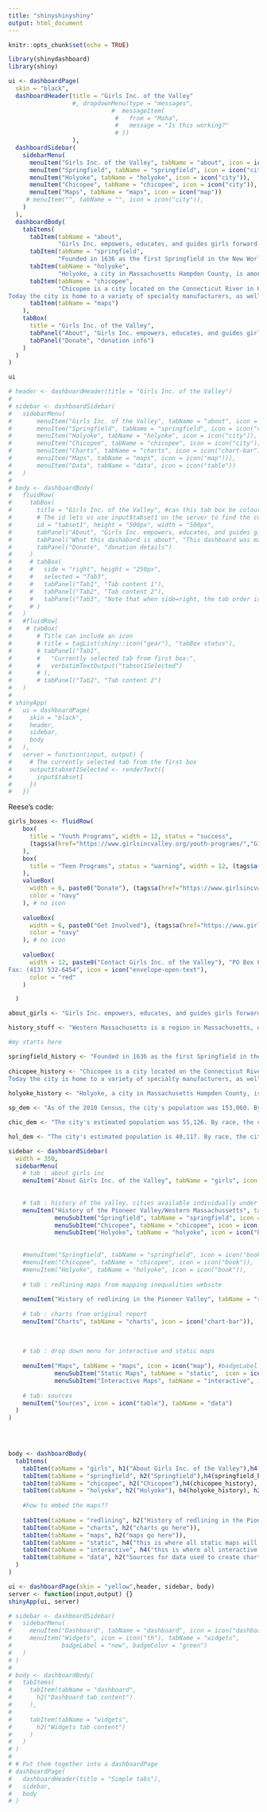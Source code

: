 ```yaml
---
title: "shinyshinyshiny"
output: html_document
---
```


```r
knitr::opts_chunk$set(echo = TRUE)
```

```r
library(shinydashboard)
library(shiny)
```

```r
ui <- dashboardPage(
  skin = "black",
  dashboardHeader(title = "Girls Inc. of the Valley"
                  #, dropdownMenu(type = "messages",
                             #  messageItem(
                              #   from = "Maha",
                              #   message = "Is this working?"
                              # ))
                  ),
  dashboardSidebar(
    sidebarMenu(
      menuItem("Girls Inc. of the Valley", tabName = "about", icon = icon("th")), #figure out how to put Girls Inc logo in icon
      menuItem("Springfield", tabName = "springfield", icon = icon("city")),
      menuItem("Holyoke", tabName = "holyoke", icon = icon("city")),
      menuItem("Chicopee", tabName = "chicopee", icon = icon("city")),
      menuItem("Maps", tabName = "maps", icon = icon("map"))
     # menuItem("", tabName = "", icon = icon("city")),
    )
  ),
  dashboardBody(
    tabItems(
      tabItem(tabName = "about",
              "Girls Inc. empowers, educates, and guides girls forward, helping them navigate the challenges in their lives. Through intentional and effective programming, both in school and after school, we focus on the development of the whole girl – while helping to harness the power already within her. The combination of long-lasting mentoring relationships, a pro-girl environment, and research-based programming equips girls to navigate gender, economic, and social barriers, and grow up healthy, educated, and independent. This dashboard was made by Reese Hirota and Maha Mapara to display data relating to the demographics of participants in Girls Inc. programs."),
      tabItem(tabName = "springfield",
              "Founded in 1636 as the first Springfield in the New World, during the American Revolution, George Washington designated it as the site of the Springfield Armory for its central location, subsequently the site of Shays' Rebellion. The city would also play a pivotal role in the Civil War, as a stop on the Underground Railroad and home of abolitionist John Brown, widely known for his raid on Harpers Ferry, and for the Armory's manufacture of the famed ''Springfield rifles'' used ubiquitously by Union troops. Springfield has several nicknames—''The City of Firsts'', due to the many innovations developed there, such as the first American dictionary, the first American gas-powered automobile, and the first machining lathe for interchangeable parts; ''The City of Homes'', due to its Victorian residential architecture; and ''Hoop City'', as basketball—one of the world's most popular sports—was invented in Springfield in 1891 by James Naismith. "),
      tabItem(tabName = "holyoke",
              "Holyoke, a city in Massachusetts Hampden County, is among the early planned industrial cities in the United States. Built in tandem with the Holyoke Dam to utilize the water power of Hadley Falls, it is one of a handful of cities in New England built on the grid plan. During the late 19th century the city produced an estimated 80% of the writing paper used in the United States and was home to the largest paper mill architectural firm in the country, as well as the largest paper, silk, and alpaca wool mills in the world.] Although a considerably smaller number of businesses in Holyoke work in the paper industry today, it is still commonly referred to as ''The Paper City''. Today the city contains a number of specialty manufacturing companies, as well as the Massachusetts Green High Performance Computing Center, an intercollegiate research facility which opened in 2012. Holyoke is also home to the Volleyball Hall of Fame and known as the ''Birthplace of Volleyball'', as the internationally played Olympic sport was invented and first played at the local YMCA chapter by William G. Morgan in 1895."),
      tabItem(tabName = "chicopee",
              "Chicopee is a city located on the Connecticut River in Hampden County, Massachusetts.One of the ventures of the Boston Associates, Chicopee is a city built around several smaller former mill communities on its namesake, the Chicopee River. During the 19th century, the city was home to the first American producer of friction matches as well as a variety of other industries, including the Ames Manufacturing Company, an early pioneer in machining lathes, building upon the work of Springfield's Thomas Blanchard, and the largest producer of swords and cutlasses for the Union Army during the Civil War. By the start of the 20th century, the city was home to a number of industrial plants, including those of the Fisk Tire Company, one of the largest tire makers of that time, and some of the earliest sporting goods factories of A. G. Spalding.
Today the city is home to a variety of specialty manufacturers, as well as Westover Air Reserve Base, the largest Air Force Reserve Base of the United States, built in 1940 with the emergence of World War II. Chicopee today goes by the nickname the ''Crossroads of New England'' as part of a business-development marketing campaign, one that West Springfield also uses. The name reflects the city's location among a number of metropolitan areas and its transportation network. "),
      tabItem(tabName = "maps")
    ),
    tabBox(
      title = "Girls Inc. of the Valley",
      tabPanel("About", "Girls Inc. empowers, educates, and guides girls forward, helping them navigate the challenges in their lives. Through intentional and effective programming, both in school and after school, we focus on the development of the whole girl – while helping to harness the power already within her. The combination of long-lasting mentoring relationships, a pro-girl environment, and research-based programming equips girls to navigate gender, economic, and social barriers, and grow up healthy, educated, and independent. This dashboard was made by Reese Hirota and Maha Mapara to display data relating to the demographics of participants in Girls Inc. programs."),
      tabPanel("Donate", "donation info")
    )
  )
)

ui


```

```r
# header <- dashboardHeader(title = "Girls Inc. of the Valley")
# 
# sidebar <- dashboardSidebar( 
#   sidebarMenu(
#       menuItem("Girls Inc. of the Valley", tabName = "about", icon = icon("th")), #figure out how to put Girls Inc logo in icon
#       menuItem("Springfield", tabName = "springfield", icon = icon("city")),
#       menuItem("Holyoke", tabName = "holyoke", icon = icon("city")),
#       menuItem("Chicopee", tabName = "chicopee", icon = icon("city")),
#       menuItem("Charts", tabName = "charts", icon = icon("chart-bar")),
#       menuItem("Maps", tabName = "maps", icon = icon("map"))),
#       menuItem("Data", tabName = "data", icon = icon("table"))
#   )
# 
# body <- dashboardBody(
#   fluidRow(
#     tabBox(
#       title = "Girls Inc. of the Valley", #can this tab box be coloured???
#       # The id lets us use input$tabset1 on the server to find the current tab
#       id = "tabset1", height = "500px", width = "500px",
#       tabPanel("About", "Girls Inc. empowers, educates, and guides girls forward, helping them navigate the challenges in their lives. Through intentional and effective programming, both in school and after school, we focus on the development of the whole girl – while helping to harness the power already within her. The combination of long-lasting mentoring relationships, a pro-girl environment, and research-based programming equips girls to navigate gender, economic, and social barriers, and grow up healthy, educated, and independent."),
#       tabPanel("What this dashabord is about", "This dashboard was made by Reese Hirota and Maha Mapara to display data relating to the demographics of participants in Girls Inc. programs."),
#       tabPanel("Donate", "donation details")
#     )
#     # tabBox(
#     #   side = "right", height = "250px",
#     #   selected = "Tab3",
#     #   tabPanel("Tab1", "Tab content 1"),
#     #   tabPanel("Tab2", "Tab content 2"),
#     #   tabPanel("Tab3", "Note that when side=right, the tab order is reversed.")
#     # )
#   )
#   #fluidRow(
#    # tabBox(
#       # Title can include an icon
#       # title = tagList(shiny::icon("gear"), "tabBox status"),
#       # tabPanel("Tab1",
#       #   "Currently selected tab from first box:",
#       #   verbatimTextOutput("tabset1Selected")
#       # ),
#       # tabPanel("Tab2", "Tab content 2")
#   )
# 
# shinyApp(
#   ui = dashboardPage(
#     skin = "black",
#     header,
#     sidebar,
#     body
#   ),
#   server = function(input, output) {
#     # The currently selected tab from the first box
#     output$tabset1Selected <- renderText({
#       input$tabset1
#     })
#   })
```

Reese's code:

```r
girls_boxes <- fluidRow(
    box(
      title = "Youth Programs", width = 12, status = "success",
      (tags$a(href="https://www.girlsincvalley.org/youth-programs/","Girls Inc. offers a comprehensive program designed for girls 5-12 including: Economic Literacy, Literacy Initiative, Operation SMART, and Sporting Chance."))
    ),
    box(
      title = "Teen Programs", status = "warning", width = 12, (tags$a(href="http://www.girlsincvalley.org/teen-programs/", "Designed for girls 12-18, Girls Inc.'s Middle and High School Program provides girls with educational leadership opportunities in a team environment, such as: Eureka! and Leadership and Community Action."))
    ),
    valueBox(
      width = 6, paste0("Donate"), (tags$a(href="https://www.girlsincvalley.org/give", "Yes, I want to help MORE girls become strong, smart, and bold!")), icon = icon(""),
      color = "navy"
    ), # no icon
    
    valueBox(
      width = 6, paste0("Get Involved"), (tags$a(href="https://www.girlsincvalley.org/stay-connected/","Volunteer and sign up for the E-Newsletter")), icon = icon(""),
      color = "navy"
    ), # no icon
    
    valueBox(
      width = 12, paste0("Contact Girls Inc. of the Valley"), "PO Box 6812, Holyoke, MA 01041 | Tel: (413) 532-6247 |
Fax: (413) 532-6454", icon = icon("envelope-open-text"),
      color = "red"
    )

  )
```


```r
about_girls <- "Girls Inc. empowers, educates, and guides girls forward, helping them navigate the challenges in their lives. Through intentional and effective programming, both in school and after school, we focus on the development of the whole girl – while helping to harness the power already within her. The combination of long-lasting mentoring relationships, a pro-girl environment, and research-based programming equips girls to navigate gender, economic, and social barriers, and grow up healthy, educated, and independent. This dashboard was made by Reese Hirota and Maha Mapara to display data relating to the demographics of participants in Girls Inc. programs."

history_stuff <- "Western Massachusetts is a region in Massachusetts, one of the six U.S. states that make up the New England region of the United States. Western Massachusetts has diverse topography; 22 colleges and universities, with approximately 100,000 students;[1][dead link] and such institutions as Tanglewood, the Springfield Armory, and Jacob's Pillow."

#my starts here

springfield_history <- "Founded in 1636 as the first Springfield in the New World, during the American Revolution, George Washington designated it as the site of the Springfield Armory for its central location, subsequently the site of Shays' Rebellion. The city would also play a pivotal role in the Civil War, as a stop on the Underground Railroad and home of abolitionist John Brown, widely known for his raid on Harpers Ferry, and for the Armory's manufacture of the famed ''Springfield rifles'' used ubiquitously by Union troops. Springfield has several nicknames—''The City of Firsts'', due to the many innovations developed there, such as the first American dictionary, the first American gas-powered automobile, and the first machining lathe for interchangeable parts; ''The City of Homes'', due to its Victorian residential architecture; and ''Hoop City'', as basketball—one of the world's most popular sports—was invented in Springfield in 1891 by James Naismith. "
  
chicopee_history <- "Chicopee is a city located on the Connecticut River in Hampden County, Massachusetts.One of the ventures of the Boston Associates, Chicopee is a city built around several smaller former mill communities on its namesake, the Chicopee River. During the 19th century, the city was home to the first American producer of friction matches as well as a variety of other industries, including the Ames Manufacturing Company, an early pioneer in machining lathes, building upon the work of Springfield's Thomas Blanchard, and the largest producer of swords and cutlasses for the Union Army during the Civil War. By the start of the 20th century, the city was home to a number of industrial plants, including those of the Fisk Tire Company, one of the largest tire makers of that time, and some of the earliest sporting goods factories of A. G. Spalding.
Today the city is home to a variety of specialty manufacturers, as well as Westover Air Reserve Base, the largest Air Force Reserve Base of the United States, built in 1940 with the emergence of World War II. Chicopee today goes by the nickname the ''Crossroads of New England'' as part of a business-development marketing campaign, one that West Springfield also uses. The name reflects the city's location among a number of metropolitan areas and its transportation network. "
  
holyoke_history <- "Holyoke, a city in Massachusetts Hampden County, is among the early planned industrial cities in the United States. Built in tandem with the Holyoke Dam to utilize the water power of Hadley Falls, it is one of a handful of cities in New England built on the grid plan. During the late 19th century the city produced an estimated 80% of the writing paper used in the United States and was home to the largest paper mill architectural firm in the country, as well as the largest paper, silk, and alpaca wool mills in the world.] Although a considerably smaller number of businesses in Holyoke work in the paper industry today, it is still commonly referred to as ''The Paper City''. Today the city contains a number of specialty manufacturing companies, as well as the Massachusetts Green High Performance Computing Center, an intercollegiate research facility which opened in 2012. Holyoke is also home to the Volleyball Hall of Fame and known as the ''Birthplace of Volleyball'', as the internationally played Olympic sport was invented and first played at the local YMCA chapter by William G. Morgan in 1895."

sp_dem <- "As of the 2010 Census, the city's population was 153,060. By race, the city has a 31.7% White population, 20.9% Black population, 44.7% Hispanic or Latino population, 2.2% Asian population and 0.4% Native American population."

chic_dem <- "The city's estimated population was 55,126. By race, the city has a 71.4% White population, 4.9% Black population, 20.6% Hispanic or Latino population, 2.1% Asian population, and 0.1% Native American population."

hol_dem <- "The city's estimated population is 40,117. By race, the city has a 41.9% White population, 4.5% Black population, 52.1% Hispanic or Latino population, 1.3% Asian population, 0.4% Native American population, and 0.1% Native Hawaiian and Other Pacific Islander population."
```


```r
sidebar <- dashboardSidebar(
  width = 350,
  sidebarMenu(
    # tab : about girls inc
    menuItem("About Girls Inc. of the Valley", tabName = "girls", icon = icon("th")),
    
    
    # tab : history of the valley. cities available individually under dropdown
    menuItem("History of the Pioneer Valley/Western Massachussetts", tabName = "history", icon = icon("book"),
             menuSubItem("Springfield", tabName = "springfield", icon = icon("book")),
             menuSubItem("Chicopee", tabName = "chicopee", icon = icon("book")),
             menuSubItem("Holyoke", tabName = "holyoke", icon = icon("book"))),
    
    
    #menuItem("Springfield", tabName = "springfield", icon = icon("book")),
    #menuItem("Chicopee", tabName = "chicopee", icon = icon("book")),
    #menuItem("Holyoke", tabName = "holyoke", icon = icon("book")),
    
    # tab : redlining maps from mapping inequalities website
    
    menuItem("History of redlining in the Pioneer Valley", tabName = "redlining", icon = icon("map")),
   
    # tab : charts from original report
    menuItem("Charts", tabName = "charts", icon = icon("chart-bar")),
    
    
    
    # tab : drop down menu for interactive and static maps
    
    menuItem("Maps", tabName = "maps", icon = icon("map"), #badgeLabel = "interactive", badgeColor = "light-blue",
             menuSubItem("Static Maps", tabName = "static",  icon = icon("map")),
             menuSubItem("Interactive Maps", tabName = "interactive", icon = icon("map"))),
   
    # tab: sources 
    menuItem("Sources", icon = icon("table"), tabName = "data")
  )
)

    


body <- dashboardBody(
  tabItems(
    tabItem(tabName = "girls", h1("About Girls Inc. of the Valley"),h4(about_girls),girls_boxes),
    tabItem(tabName = "springfield", h2("Springfield"),h4(springfield_history), h2("Population Demographics"), h4(sp_dem)), 
    tabItem(tabName = "chicopee", h2("Chicopee"),h4(chicopee_history), h2("Population Demographics"), h4(chic_dem)), 
    tabItem(tabName = "holyoke", h2("Holyoke"), h4(holyoke_history), h2("Population Demographics"), h4(hol_dem)),
    
    #how to embed the maps??
    
    tabItem(tabName = "redlining", h2("History of redlining in the Pioneer Valley"), h4("Redlining in Springfield"), h5("embed Springfield map from  mapping inequalities here"), h4("Redlining in Holyoke/Chicopee"), h5("embed Holyoke/Chicopee maps from mapping inequalities here")),
    tabItem(tabName = "charts", h2("charts go here")),
    tabItem(tabName = "maps", h2("maps go here")),
    tabItem(tabName = "static", h4("this is where all static maps will go")),
    tabItem(tabName = "interactive", h4("this is where all interactive maps will go")),
    tabItem(tabName = "data", h2("Sources for data used to create charts and maps"), h4("mass.gov data pages and attach data files used"))
  )
)
```

```r
ui <- dashboardPage(skin = "yellow",header, sidebar, body)
server <- function(input,output) {}
shinyApp(ui, server)
```


```r
# sidebar <- dashboardSidebar(
#   sidebarMenu(
#     menuItem("Dashboard", tabName = "dashboard", icon = icon("dashboard")),
#     menuItem("Widgets", icon = icon("th"), tabName = "widgets",
#              badgeLabel = "new", badgeColor = "green")
#   )
# )
# 
# body <- dashboardBody(
#   tabItems(
#     tabItem(tabName = "dashboard",
#       h2("Dashboard tab content")
#     ),
# 
#     tabItem(tabName = "widgets",
#       h2("Widgets tab content")
#     )
#   )
# )
# 
# # Put them together into a dashboardPage
# dashboardPage(
#   dashboardHeader(title = "Simple tabs"),
#   sidebar,
#   body
# )
```